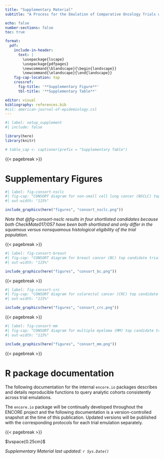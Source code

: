 ```yaml
---
title: "Supplementary Material"
subtitle: "A Process for the Emulation of Comparative Oncology Trials with Real-world Evidence (ENCORE)"

echo: false
number-sections: false
toc: true

format: 
  pdf:
    include-in-header: 
      text: |
        \usepackage{lscape}
        \usepackage{pdfpages}
        \newcommand{\blandscape}{\begin{landscape}}
        \newcommand{\elandscape}{\end{landscape}}
    fig-cap-location: top
    crossref:
      fig-title: '**Supplementary Figure**'
      tbl-title: '**Supplementary Table**'

editor: visual
bibliography: references.bib
#csl: american-journal-of-epidemiology.csl
---
```


```r
#| label: setup_supplement
#| include: false

library(here)
library(knitr)

# table_cap <- captioner(prefix = "Supplementary Table")
```

{{< pagebreak >}}

# Supplementary Figures

```r
#| label: fig-consort-nsclc
#| fig-cap: "CONSORT diagram for non-small cell lung cancer (NSCLC) top candidate trials."
#| out-width: "115%"

include_graphics(here("figures", "consort_nsclc.png"))
```

*Note that @fig-consort-nsclc results in four shortlisted candidates because both CheckMate017/057 have been both shortlisted and only differ in the squamous versus nonsquamous histological eligibility of the trial population.*

{{< pagebreak >}}

```r
#| label: fig-consort-breast
#| fig-cap: "CONSORT diagram for breast cancer (BC) top candidate trials."
#| out-width: "115%"

include_graphics(here("figures", "consort_bc.png"))
```

{{< pagebreak >}}

```r
#| label: fig-consort-crc
#| fig-cap: "CONSORT diagram for colorectal cancer (CRC) top candidate trials."
#| out-width: "115%"

include_graphics(here("figures", "consort_crc.png"))
```

{{< pagebreak >}}

```r
#| label: fig-consort-mm
#| fig-cap: "CONSORT diagram for multiple myeloma (MM) top candidate trials."
#| out-width: "115%"

include_graphics(here("figures", "consort_mm.png"))
```

{{< pagebreak >}}

# R package documentation

The following documentation for the internal `encore.io` packages describes and details reproducible functions to query analytic cohorts consistently across trial emulations.

::: callout-important
The `encore.io` package will be continually developed throughout the ENCORE project and the following documentation is a version-controlled snapshot at the time of this publication. Updated versions will be published with the corresponding protocols for each trial emulation separately.
:::

\includepdf[pages=-]{encore.io_0.2.0.pdf}

{{< pagebreak >}}

$\vspace{0.25cm}$

*Supplementary Material last updated: `r Sys.Date()`*

